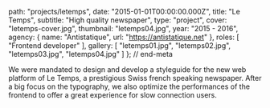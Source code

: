 
  path: "projects/letemps",
  date: "2015-01-01T00:00:00.000Z",
  title: "Le Temps",
  subtitle: "High quality newspaper",
  type: "project",
  cover: "letemps-cover.jpg",
  thumbnail: "letemps04.jpg",
  year: "2015 - 2016",
  agency: {
    name: "Antistatique",
    url: "https://antistatique.net"
  },
  roles: [
    "Frontend developer"
  ],
  gallery: [
    "letemps01.jpg",
    "letemps02.jpg",
    "letemps03.jpg",
    "letemps04.jpg"
  ]
}; // end-meta

We were mandated to design and develop a styleguide for the new web platform of Le Temps, a prestigious Swiss french speaking newspaper. After a big focus on the typography, we also optimize the performances of the frontend to offer a great experience for slow connection users.

